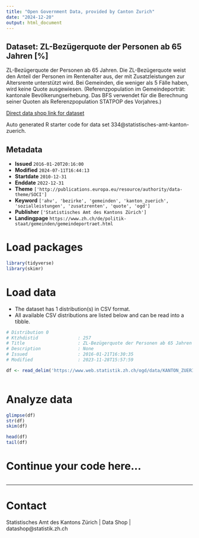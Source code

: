 ```yaml
---
title: "Open Government Data, provided by Canton Zurich"
date: "2024-12-20"
output: html_document
---
```


## Dataset: ZL-Bezügerquote der Personen ab 65 Jahren [%]

ZL-Bezügerquote der Personen ab 65 Jahren. Die ZL-Bezügerquote weist den Anteil der Personen im Rentenalter aus, der mit Zusatzleistungen zur Altersrente unterstützt wird. Bei Gemeinden, die weniger als 5 Fälle haben, wird keine Quote ausgewiesen. (Referenzpopulation im Gemeindeporträt: kantonale Bevölkerungserhebung. Das BFS verwendet für die Berechnung seiner Quoten als Referenzpopulation STATPOP des Vorjahres.)

[Direct data shop link for dataset](https://www.zh.ch/de/politik-staat/statistik-daten/datenkatalog.html#/datasets/334@statistisches-amt-kanton-zuerich)

Auto generated R starter code for data set 334@statistisches-amt-kanton-zuerich.

## Metadata

- **Issued** `2016-01-20T20:16:00`
- **Modified** `2024-07-11T16:44:13`
- **Startdate** `2010-12-31`
- **Enddate** `2022-12-31`
- **Theme** `['http://publications.europa.eu/resource/authority/data-theme/SOCI']`
- **Keyword** `['ahv', 'bezirke', 'gemeinden', 'kanton_zuerich', 'sozialleistungen', 'zusatzrenten', 'quote', 'ogd']`
- **Publisher** `['Statistisches Amt des Kantons Zürich']`
- **Landingpage** `https://www.zh.ch/de/politik-staat/gemeinden/gemeindeportraet.html`


# Load packages

```r

library(tidyverse)
library(skimr)

```

# Load data

-   The dataset has 1 distribution(s) in CSV format.
-   All available CSV distributions are listed below and can be read into a tibble.

```r

# Distribution 0
# Ktzhdistid               : 257
# Title                    : ZL-Bezügerquote der Personen ab 65 Jahren [%]
# Description              : None
# Issued                   : 2016-01-21T16:30:35
# Modified                 : 2023-11-28T15:57:59

df <- read_delim('https://www.web.statistik.zh.ch/ogd/data/KANTON_ZUERICH_817.csv')



```

# Analyze data

```r

glimpse(df)
str(df)
skim(df)

head(df)
tail(df)

```

# Continue your code here...

```r

```

------------------------------------------------------------------------

# Contact

Statistisches Amt des Kantons Zürich | Data Shop | datashop@statistik.zh.ch
